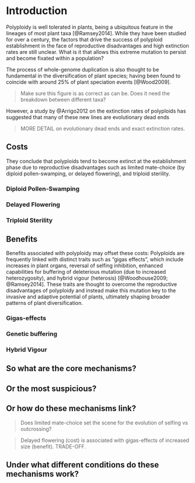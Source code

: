 # Introduction {#intro}
Polyploidy is well tolerated in plants, being a ubiquitous feature in the lineages of most plant taxa [@Ramsey2014].
While they have been studied for over a century, the factors that drive the success of polyploid establishment in the face of reproductive disadvantages and high extinction rates are still unclear. 
What is it that allows this extreme mutation to persist and become fixated within a population?

The process of whole-genome duplication is also thought to be fundamental in the diversification of plant species; having been found to coincide with around 25% of plant speciation events [@Wood2009].

> Make sure this figure is as correct as can be. Does it need the breakdown between different taxa?

However, a study by @Arrigo2012 on the extinction rates of polyploids has suggested that many of these new lines are evolutionary dead ends<!--- BD: Ah, okay, here's more what I was looking for in terms of raitonale. So the idea is that polyploidy causes speciation, as evidence by speciation events in the phyolgeny appearing to coincide with increases in ploidy in new species? But @Arrigo2012 suggests that the newly formed polyploid species go extinct at a higher rate than non-polyploids? --->

> MORE DETAIL on evolutionary dead ends and exact extinction rates.

## Costs

They conclude that polyploids tend to become extinct at the establishment phase due to reproductive disadvantages such as limited mate-choice (by diploid pollen-swamping, or delayed flowering), and triploid sterility. <!--- BD: Nice, this feels like the start of a good set up for an interesting theoretical question. I'm now wanting to know whether or not these proposed mechanisms conferring a reproductive disadvantage are realistic. This would also be a good place for some more theory and guided thought -- help me and the reader think more clearly about  these different mechanisms, and when (or whether) each might be important. I could imagine, potentially, an entire dissertation paragraph on each of these in the Introduction. ---> 

### Diploid Pollen-Swamping

### Delayed Flowering

### Triploid Sterility

## Benefits

Benefits associated with polyploidy may offset these costs: Polyploids are frequently linked with distinct traits such as "gigas effects", which include increases in plant organs, reversal of selfing inhibition, enhanced capabilities for buffering of deleterious mutation (due to increased heterozygosity), and hybrid vigour (heterosis) [@Woodhouse2009; @Ramsey2014]. 
These traits are thought to overcome the reproductive disadvantages of polyploidy and instead make this mutation key to the invasive and adaptive potential of plants, ultimately shaping broader patterns of plant diversification.

### Gigas-effects

### Genetic buffering

### Hybrid Vigour

## So what are the core mechanisms? 

## Or the most suspicious?

<!-- BD: You've identified several really relevant costs and benefits to polyploidy. I think it would be good to think about them all individually, and which ones you think are likely to be most important or most interesting. A good theory dissertation or manuscript doesn't need to look at everything. Actually, I think that a lot of really good theory work focuses on one mechanism of interest to understand it more clearly (much like an experiment might try to test how one factor affects something in a system). One useful approach for you might be to try pin down what you think is the most interesting process affecting polyploidy (after doing some background reading on each), or the one that sounds most suspicious (i.e., if you read something and think -- "that doesn't sound completely plausible -- what if x, y, or z?"). If you were to show, for example, that pollen swamping is unlikely under most conditions (all else being equal), that would be enough for a good paper. You could also think about interesting ways to link the costs and benefits -- maybe, e.g., pollen swamping is important because it is predicted to cause selection for reversal of selfing inhibition (again, all else being equal). --->

## Or how do these mechanisms link?

> Does limited mate-choice set the scene for the evolution of selfing vs outcrossing?

> Delayed flowering (cost) is associated with gigas-effects of increased size (benefit). TRADE-OFF.

<!--- BD: I'm starting to think that it might help to narrow down a bit on one or two mechanisms that you find most interesting or potentially fruitful in terms of theoreticla questions. You've got a really good grasp of what ideas have been proposed for the costs and benefits of polyploidy. There are a lot of interesting places you can go to from here. The most difficult would be to introduce an entirely new idea of how polyploidy might arise and spread (new costs or benefits), assuming one(s) exists. The second most difficult would probably be to show that one or more of these costs and benefits hypothesised do not actually make sense -- i.e., that the prediction (hypothesis) does not follow logically from the starting assumptions. A bit more manageable for a dissertation would be to try to flesh out one or two of these mechanisms and ask some questions about the conditions that it specifically is predicted to contribute substantially to diversification of polyploids -- e.g., are there reasons to think that pollen swamping will lead to dead ends under some conditions, but diversification (or at least not dead ends) under others? --->

## Under what different conditions do these mechanisms work?
